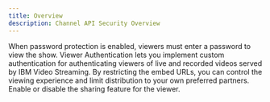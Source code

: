 ```yaml
---
title: Overview
description: Channel API Security Overview
---
```



<Row className="resource-card-group">
  <Column colMd={4} colLg={4} noGutterSm style={{ marginBottom: "1px" }}>
    <CustomCard title="Password protection" href="/channel-api-security/password-protection">
      When password protection is enabled, viewers must enter a password to view the show.
    </CustomCard>
  </Column>
  <Column colMd={4} colLg={4} noGutterSm style={{ marginBottom: "1px" }}>
    <CustomCard title="Advanced viewer authentication" href="/channel-api-security/viewer-authentication">
      Viewer Authentication lets you implement custom authentication for authenticating viewers of live and recorded
      videos served by IBM Video Streaming.
    </CustomCard>
  </Column>
  <Column colMd={4} colLg={4} noGutterSm>
    <CustomCard title="Embed Restriction" href="/channel-api-security/embed-restriction">
      By restricting the embed URLs, you can control the viewing experience and limit distribution to your own preferred
      partners.
    </CustomCard>
  </Column>
  <Column colMd={4} colLg={4} noGutterSm>
    <CustomCard title="Sharing Control" href="/channel-api-security/sharing-control">
      Enable or disable the sharing feature for the viewer.
    </CustomCard>
  </Column>
</Row>
